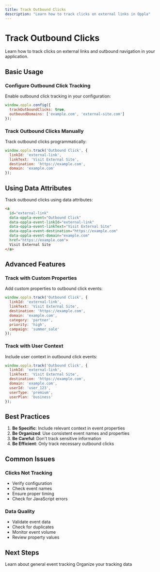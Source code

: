 ```yaml
---
title: Track Outbound Clicks
description: "Learn how to track clicks on external links in Oppla"
---
```


# Track Outbound Clicks

Learn how to track clicks on external links and outbound navigation in your application.

## Basic Usage

### Configure Outbound Click Tracking

Enable outbound click tracking in your configuration:

```javascript
window.oppla.config({
  trackOutboundClicks: true,
  outboundDomains: ['example.com', 'external-site.com']
});
```

### Track Outbound Clicks Manually

Track outbound clicks programmatically:

```javascript
window.oppla.track('Outbound Click', {
  linkId: 'external-link',
  linkText: 'Visit External Site',
  destination: 'https://example.com',
  domain: 'example.com'
});
```

## Using Data Attributes

Track outbound clicks using data attributes:

```html
<a 
  id="external-link" 
  data-oppla-event="Outbound Click"
  data-oppla-event-linkId="external-link"
  data-oppla-event-linkText="Visit External Site"
  data-oppla-event-destination="https://example.com"
  data-oppla-event-domain="example.com"
  href="https://example.com">
  Visit External Site
</a>
```

## Advanced Features

### Track with Custom Properties

Add custom properties to outbound click events:

```javascript
window.oppla.track('Outbound Click', {
  linkId: 'external-link',
  linkText: 'Visit External Site',
  destination: 'https://example.com',
  domain: 'example.com',
  category: 'partner',
  priority: 'high',
  campaign: 'summer_sale'
});
```

### Track with User Context

Include user context in outbound click events:

```javascript
window.oppla.track('Outbound Click', {
  linkId: 'external-link',
  linkText: 'Visit External Site',
  destination: 'https://example.com',
  domain: 'example.com',
  userId: 'user_123',
  userType: 'premium',
  userPlan: 'business'
});
```

## Best Practices

1. **Be Specific**: Include relevant context in event properties
2. **Be Organized**: Use consistent event names and properties
3. **Be Careful**: Don't track sensitive information
4. **Be Efficient**: Only track necessary outbound clicks

## Common Issues

### Clicks Not Tracking

- Verify configuration
- Check event names
- Ensure proper timing
- Check for JavaScript errors

### Data Quality

- Validate event data
- Check for duplicates
- Monitor event volume
- Review property values

## Next Steps

<CardGroup cols={2}>
  <Card
    title="Track Events"
    icon="chart-line"
    href="/analytics/track-events"
  >
    Learn about general event tracking
  </Card>
  <Card
    title="Data Tags"
    icon="tag"
    href="/analytics/data-tags"
  >
    Organize your tracking data
  </Card>
</CardGroup> 